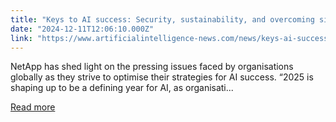 ```yaml
---
title: "Keys to AI success: Security, sustainability, and overcoming silos"
date: "2024-12-11T12:06:10.000Z"
link: "https://www.artificialintelligence-news.com/news/keys-ai-success-security-sustainability-overcoming-silos/?utm_source=rss&utm_medium=rss&utm_campaign=keys-ai-success-security-sustainability-overcoming-silos"
---
```


NetApp has shed light on the pressing issues faced by organisations globally as they strive to optimise their strategies for AI success. “2025 is shaping up to be a defining year for AI, as organisati...

[Read more](https://www.artificialintelligence-news.com/news/keys-ai-success-security-sustainability-overcoming-silos/?utm_source=rss&utm_medium=rss&utm_campaign=keys-ai-success-security-sustainability-overcoming-silos)
